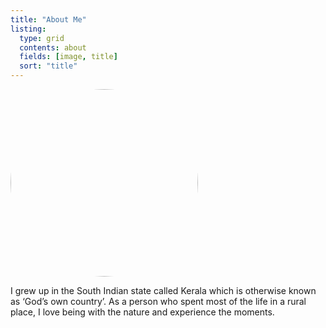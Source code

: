 ```yaml
---
title: "About Me"
listing:
  type: grid
  contents: about
  fields: [image, title]
  sort: "title"
---
```

<style>
img {
  border-radius: 50%;
}
</style>
<img width=300, src="images/Jerin_image/headshot_jerin.jpg" alt="hi" class="inline"/>
<!-- To resize, use the ratio is width X 1.175 width (height = 1.175 width for the used picture) -->

I grew up in the South Indian state called Kerala which is otherwise known as 'God's own country'. As a person who spent most of the life in a rural place, I love being with the nature and experience the moments. 